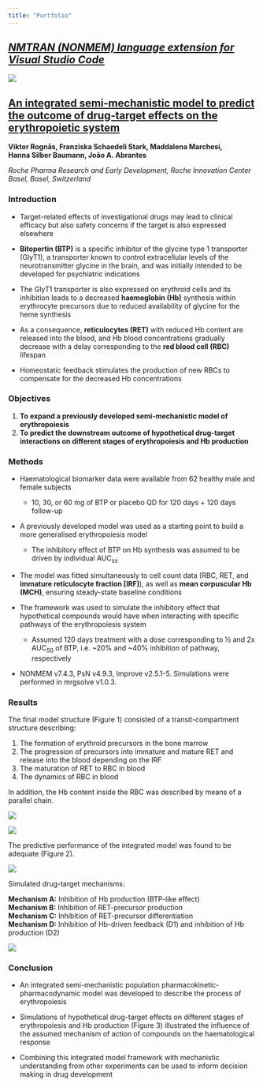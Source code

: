 ```yaml
---
title: "Portfolio"
---
```


## [*NMTRAN (NONMEM) language extension for Visual Studio Code*](https://github.com/vrognas/vscode-nmtran)

![](images/demo_advan-snippets.gif)

## [An integrated semi-mechanistic model to predict the outcome of drug-target effects on the erythropoietic system](https://www.page-meeting.org/?abstract=10044)

**Viktor&nbsp;Rognås, Franziska&nbsp;Schaedeli&nbsp;Stark, Maddalena&nbsp;Marchesi, Hanna&nbsp;Silber&nbsp;Baumann, João&nbsp;A.&nbsp;Abrantes**

*Roche Pharma Research and Early Development, Roche Innovation Center Basel, Basel, Switzerland*

### Introduction

* Target-related effects of investigational drugs may lead to clinical efficacy but also safety concerns if the target is also expressed elsewhere

* **Bitopertin (BTP)** is a specific inhibitor of the glycine type 1 transporter (GlyT1), a transporter known to control extracellular levels of the neurotransmitter glycine in the brain, and was initially intended to be developed for psychiatric indications

* The GlyT1 transporter is also expressed on erythroid cells and its inhibition leads to a decreased **haemoglobin (Hb)** synthesis within erythrocyte precursors due to reduced availability of glycine for the heme synthesis

* As a consequence, **reticulocytes (RET)** with reduced Hb content are released into the blood, and Hb blood concentrations gradually decrease with a delay corresponding to the **red blood cell (RBC)** lifespan

* Homeostatic feedback stimulates the production of new RBCs to compensate for the decreased Hb concentrations

### Objectives

1. **To expand a previously developed semi-mechanistic model of erythropoiesis**
2. **To predict the downstream outcome of hypothetical drug-target interactions on different stages of erythropoiesis and Hb production**

### Methods

* Haematological biomarker data were available from 62 healthy male and female subjects
  * 10, 30, or 60 mg of BTP or placebo QD for 120 days + 120 days follow-up

* A previously developed model was used as a starting point to build a more generalised erythropoiesis model
  * The inhibitory effect of BTP on Hb synthesis was assumed to be driven by individual AUC~ss~

* The model was fitted simultaneously to cell count data (RBC, RET, and **immature reticulocyte fraction [IRF]**), as well as **mean corpuscular Hb (MCH)**, ensuring steady-state baseline conditions

* The framework was used to simulate the inhibitory effect that hypothetical compounds would have when interacting with specific pathways of the erythropoiesis system
  * Assumed 120 days treatment with a dose corresponding to ½ and 2x AUC~50~ of BTP, i.e. ~20% and ~40% inhibition of pathway, respectively

* NONMEM v7.4.3, PsN v4.9.3, Improve v2.5.1-5. Simulations were performed in mrgsolve v1.0.3.

### Results

The final model structure (Figure 1) consisted of a transit-compartment structure describing:

1. The formation of erythroid precursors in the bone marrow
2. The progression of precursors into immature and mature RET and release into the blood depending on the IRF
3. The maturation of RET to RBC in blood
4. The dynamics of RBC in blood

In addition, the Hb content inside the RBC was described by means of a parallel chain.

![](images/figure-1.png)

![](images/table-1.png)

The predictive performance of the integrated model was found to be adequate (Figure 2).

![](images/figure-2.png)

Simulated drug-target mechanisms:

**Mechanism A:** Inhibition of Hb production (BTP-like effect)  
**Mechanism B:** Inhibition of RET-precursor production  
**Mechanism C:** Inhibition of RET-precursor differentiation  
**Mechanism D:** Inhibition of Hb-driven feedback (D1) and inhibition of Hb production (D2)  

![](images/figure-3.png)

### Conclusion

* An integrated semi-mechanistic population pharmacokinetic-pharmacodynamic model was developed to describe the process of erythropoiesis

* Simulations of hypothetical drug-target effects on different stages of erythropoiesis and Hb production (Figure 3) illustrated the influence of the assumed mechanism of action of compounds on the haematological response


* Combining this integrated model framework with mechanistic understanding from other experiments can be used to inform decision making in drug development
